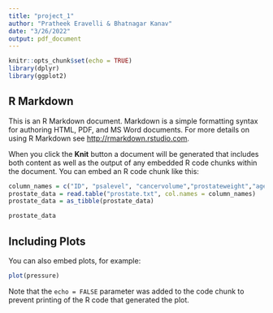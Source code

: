 ```yaml
---
title: "project_1"
author: "Pratheek Eravelli & Bhatnagar Kanav"
date: "3/26/2022"
output: pdf_document
---
```


```r
knitr::opts_chunk$set(echo = TRUE)
library(dplyr)
library(ggplot2)


```

## R Markdown

This is an R Markdown document. Markdown is a simple formatting syntax for authoring HTML, PDF, and MS Word documents. For more details on using R Markdown see <http://rmarkdown.rstudio.com>.

When you click the **Knit** button a document will be generated that includes both content as well as the output of any embedded R code chunks within the document. You can embed an R code chunk like this:

```r
column_names = c("ID", "psalevel", "cancervolume","prostateweight","age", "hyperplasia", "svi", "capsular", "gleason")
prostate_data = read.table("prostate.txt", col.names = column_names)
prostate_data = as_tibble(prostate_data)

prostate_data

```

## Including Plots

You can also embed plots, for example:

```r
plot(pressure)
```

Note that the `echo = FALSE` parameter was added to the code chunk to prevent printing of the R code that generated the plot.
